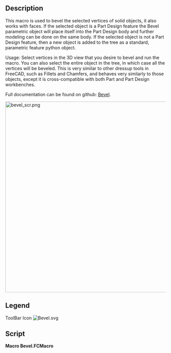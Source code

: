 <languages/>

{{Macro
|Name=Macro Bevel
|Icon=Bevel.svg
|Description=Bevel selected vertices of solid objects, parametric, compatible with Part Design
|Author=TheMarkster
|Version=0.2022.04.06b
|Date=2022-04-06
|FCVersion=Python 3 versions
|Download=[https://wiki.freecadweb.org/File:bevel.svg ToolBar Icon]
|SeeAlso=
|Links=[https://github.com/mwganson/Bevel Full Documentation on Github]
}}

== Description ==

This macro is used to bevel the selected vertices of solid objects, it also works with faces. If the selected object is a Part Design feature the Bevel parametric object will place itself into the Part Design body and further modeling can be done on the same body. If the selected object is not a Part Design feature, then a new object is added to the tree as a standard, parametric feature python object.

Usage: Select vertices in the 3D view that you desire to bevel and run the macro. You can also select the entire object in the tree, in which case all the vertices will be beveled. This is very similar to other dressup tools in FreeCAD, such as Fillets and Chamfers, and behaves very similarly to those objects, except it is cross-compatible with both Part and Part Design workbenches.

Full documentation can be found on github: [https://github.com/mwganson/Bevel Bevel].

[[File:bevel_scr.png|600px]]
{{Caption|Macro Bevel screenshot‎}}

== Legend ==

{{Codeextralink|https://gist.github.com/mwganson/25ee4dc925c8bcf1182bd9979025ed2d/raw/db5e9ecdba031bc743a9bd1e3a39e257ee523abc/Bevel.FCMacro|Bevel.FCMacro}}

ToolBar Icon
[[Image:Bevel.svg]]

== Script ==

'''Macro Bevel.FCMacro'''

{{CodeDownload|https://gist.github.com/mwganson/25ee4dc925c8bcf1182bd9979025ed2d|Bevel.FCMacro}}